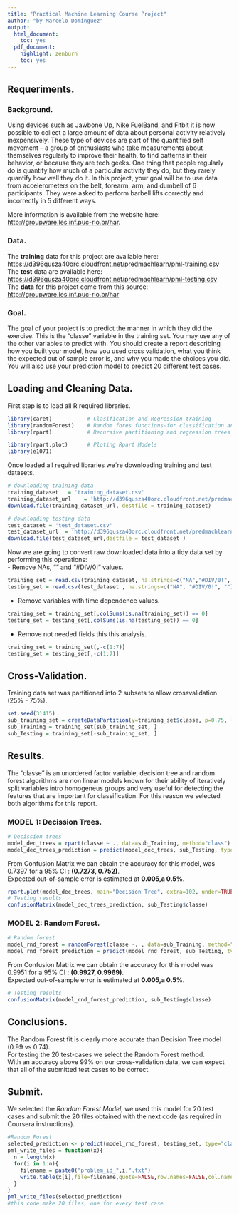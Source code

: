 ```yaml
---
title: "Practical Machine Learning Course Project"
author: "by Marcelo Dominguez"
output:
  html_document:
    toc: yes
  pdf_document:
    highlight: zenburn
    toc: yes
---
```


## Requeriments.

### Background.   
Using devices such as Jawbone Up, Nike FuelBand, and Fitbit it is now possible to collect a large amount of data about personal activity relatively inexpensively. These type of devices are part of the quantified self movement – a group of enthusiasts who take measurements about themselves regularly to improve their health, to find patterns in their behavior, or because they are tech geeks. One thing that people regularly do is quantify how much of a particular activity they do, but they rarely quantify how well they do it. In this project, your goal will be to use data from accelerometers on the belt, forearm, arm, and dumbell of 6 participants. They were asked to perform barbell lifts correctly and incorrectly in 5 different ways. 

More information is available from the website here: <http://groupware.les.inf.puc-rio.br/har>. 

### Data.   
The **training** data for this project are available here: <https://d396qusza40orc.cloudfront.net/predmachlearn/pml-training.csv>   
The **test** data are available here: <https://d396qusza40orc.cloudfront.net/predmachlearn/pml-testing.csv>   
The **data** for this project come from this source: <http://groupware.les.inf.puc-rio.br/har>    

### Goal.   
The goal of your project is to predict the manner in which they did the exercise. This is the "classe" variable in the training set. You may use any of the other variables to predict with. You should create a report describing how you built your model, how you used cross validation, what you think the expected out of sample error is, and why you made the choices you did. You will also use your prediction model to predict 20 different test cases. 

## Loading and Cleaning Data.
First step is to load all R required libraries.

```r

library(caret)           # Clasification and Regression training
library(randomForest)    # Random fores functions-for classification and regression.
library(rpart)           # Recursive partitioning and regression trees

library(rpart.plot)      # Ploting Rpart Models 
library(e1071)           
``` 

Once loaded all required libraries we´re downloading training and test datasets.   

```r

# downloading training data
training_dataset   = 'training_dataset.csv'
training_dataset_url    = 'http://d396qusza40orc.cloudfront.net/predmachlearn/pml-training.csv'
download.file(training_dataset_url, destfile = training_dataset)

# downloading testing data
test_dataset = 'test_dataset.csv'
test_dataset_url  = 'http://d396qusza40orc.cloudfront.net/predmachlearn/pml-testing.csv'
download.file(test_dataset_url,destfile = test_dataset )
```

Now we are going to convert raw downloaded data into a tidy data set by performing this operations:  
- Remove NAs, "" and "#DIV/0!" values. 
```r
training_set = read.csv(training_dataset, na.strings=c("NA","#DIV/0!", ""))
testing_set = read.csv(test_dataset , na.strings=c("NA", "#DIV/0!", ""))
```
- Remove variables with time dependence values.   
```r
training_set = training_set[,colSums(is.na(training_set)) == 0]
testing_set = testing_set[,colSums(is.na(testing_set)) == 0]
```
- Remove not needed fields this this analysis.   
```r
training_set = training_set[,-c(1:7)]
testing_set = testing_set[,-c(1:7)]
```

## Cross-Validation.
Training data set was partitioned into 2 subsets to allow crossvalidation (25% - 75%).   
```r
set.seed(31415)  
sub_training_set = createDataPartition(y=training_set$classe, p=0.75, list=FALSE)
sub_Training = training_set[sub_training_set, ] 
sub_Testing = training_set[-sub_training_set, ]
```


## Results.
The "classe" is an unordered factor variable, decision tree and random forest algorithms are non linear models known for their ability of iteratively split variables intro homogeneus groups and very useful for detecting the features that are important for classification. For this reason we selected both algorithms for this report.
 
### MODEL 1: Decission Trees.
```r
# Decission trees
model_dec_trees = rpart(classe ~ ., data=sub_Training, method="class")
model_dec_trees_prediction = predict(model_dec_trees, sub_Testing, type = "class")
```

From Confusion Matrix we can obtain the accuracy for this model, was 0.7397 for a 95% CI : **(0.7273, 0.752)**.   
Expected out-of-sample error is estimated at **0.005,a 0.5%**.  
```r
rpart.plot(model_dec_trees, main="Decision Tree", extra=102, under=TRUE, faclen=0)
# Testing results
confusionMatrix(model_dec_trees_prediction, sub_Testing$classe)
```

### MODEL 2: Random Forest.

```r
# Random forest
model_rnd_forest = randomForest(classe ~. , data=sub_Training, method="class")
model_rnd_forest_prediction = predict(model_rnd_forest, sub_Testing, type = "class")
```

From Confusion Matrix we can obtain the accuracy for this model was 0.9951 for a 95% CI : **(0.9927, 0.9969)**.   
Expected out-of-sample error is estimated at **0.005,a 0.5%**.   
```r
# Testing results
confusionMatrix(model_rnd_forest_prediction, sub_Testing$classe)
```

## Conclusions.
The Random Forest fit is clearly more accurate than Decision Tree model (0.99 vs 0.74).  
For testing the 20 test-cases we select the Random Forest method.   
With an accuracy  above 99% on our cross-validation data, we can expect that all of the submitted test cases to be correct.

## Submit.
We selected the *Random Forest Model*, we used this model for 20 test cases and submit the 20 files obtained with the next code (as required in Coursera instructions).   
```r
#Random Forest
selected_prediction <- predict(model_rnd_forest, testing_set, type="class")
pml_write_files = function(x){
  n = length(x)
  for(i in 1:n){
    filename = paste0("problem_id_",i,".txt")
    write.table(x[i],file=filename,quote=FALSE,row.names=FALSE,col.names=FALSE)
  }
}
pml_write_files(selected_prediction)
#this code make 20 files, one for every test case
```
 
